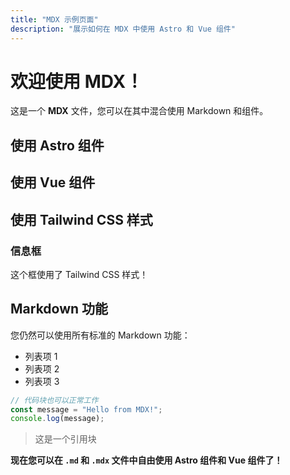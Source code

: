 ```yaml
---
title: "MDX 示例页面"
description: "展示如何在 MDX 中使用 Astro 和 Vue 组件"
---
```



<Layout>

# 欢迎使用 MDX！

这是一个 **MDX** 文件，您可以在其中混合使用 Markdown 和组件。

## 使用 Astro 组件

<Welcome />

## 使用 Vue 组件

<VueCounter title="交互式计数器" message="点击下面的按钮试试看！" />

## 使用 Tailwind CSS 样式

<div class="bg-blue-100 p-4 rounded-lg border border-blue-300">
  <h3 class="text-blue-800 font-bold">信息框</h3>
  <p class="text-blue-700">这个框使用了 Tailwind CSS 样式！</p>
</div>

## Markdown 功能

您仍然可以使用所有标准的 Markdown 功能：

- 列表项 1
- 列表项 2
- 列表项 3

```javascript
// 代码块也可以正常工作
const message = "Hello from MDX!";
console.log(message);
```

> 这是一个引用块

**现在您可以在 `.md` 和 `.mdx` 文件中自由使用 Astro 组件和 Vue 组件了！**

</Layout>
